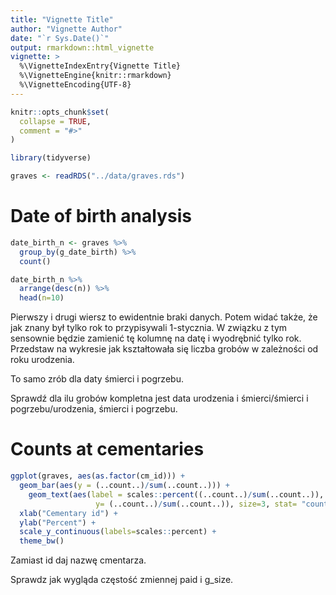 ```yaml
---
title: "Vignette Title"
author: "Vignette Author"
date: "`r Sys.Date()`"
output: rmarkdown::html_vignette
vignette: >
  %\VignetteIndexEntry{Vignette Title}
  %\VignetteEngine{knitr::rmarkdown}
  %\VignetteEncoding{UTF-8}
---
```


```r
knitr::opts_chunk$set(
  collapse = TRUE,
  comment = "#>"
)

library(tidyverse)

graves <- readRDS("../data/graves.rds")
```

# Date of birth analysis

```r
date_birth_n <- graves %>%
  group_by(g_date_birth) %>%
  count()

date_birth_n %>%
  arrange(desc(n)) %>%
  head(n=10)
```

Pierwszy i drugi wiersz to ewidentnie braki danych. Potem widać także, że jak znany był tylko rok to przypisywali 1-stycznia. W związku z tym sensownie będzie zamienić tę kolumnę na datę i wyodrębnić tylko rok. Przedstaw na wykresie jak kształtowała się liczba grobów w zależności od roku urodzenia.

To samo zrób dla daty śmierci i pogrzebu.

Sprawdź dla ilu grobów kompletna jest data urodzenia i śmierci/śmierci i pogrzebu/urodzenia, śmierci i pogrzebu.

# Counts at cementaries

```r

ggplot(graves, aes(as.factor(cm_id))) + 
  geom_bar(aes(y = (..count..)/sum(..count..))) +
    geom_text(aes(label = scales::percent((..count..)/sum(..count..)),
                   y= (..count..)/sum(..count..)), size=3, stat= "count", vjust = -.5) +
  xlab("Cementary id") + 
  ylab("Percent") + 
  scale_y_continuous(labels=scales::percent) +
  theme_bw()
```

Zamiast id daj nazwę cmentarza.

Sprawdz jak wygląda częstość zmiennej paid i g_size.
